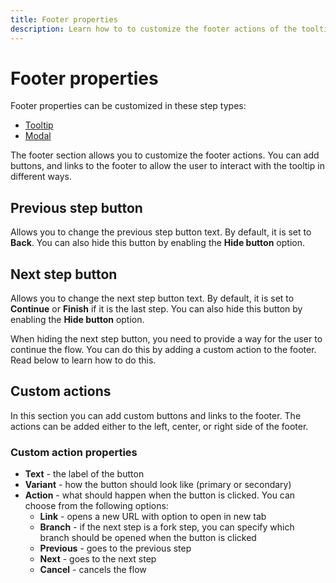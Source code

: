 ```yaml
---
title: Footer properties
description: Learn how to to customize the footer actions of the tooltip and modal steps
---
```


# Footer properties

Footer properties can be customized in these step types:

- [Tooltip](/step-types/tooltip)
- [Modal](/step-types/modal)

The footer section allows you to customize the footer actions. You can add buttons, and links to the footer to allow the user to interact with the tooltip in different ways.

## Previous step button

Allows you to change the previous step button text. By default, it is set to **Back**. You can also hide this button by enabling the **Hide button** option.

## Next step button

Allows you to change the next step button text. By default, it is set to **Continue** or **Finish** if it is the last step. You can also hide this button by enabling the **Hide button** option.

When hiding the next step button, you need to provide a way for the user to continue the flow. You can do this by adding a custom action to the footer. Read below to learn how to do this.

## Custom actions

In this section you can add custom buttons and links to the footer. The actions can be added either to the left, center, or right side of the footer.

### Custom action properties

- **Text** - the label of the button
- **Variant** - how the button should look like (primary or secondary)
- **Action** - what should happen when the button is clicked. You can choose from the following options:
  - **Link** - opens a new URL with option to open in new tab
  - **Branch** - if the next step is a fork step, you can specify which branch should be opened when the button is clicked
  - **Previous** - goes to the previous step
  - **Next** - goes to the next step
  - **Cancel** - cancels the flow
